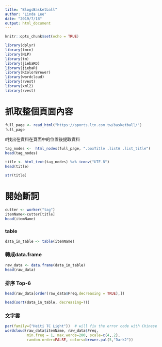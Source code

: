 ```yaml
---
title: "BlogsBasketball"
author: "Linda Lee"
date: "2019/7/18"
output: html_document
---
```


```r
knitr::opts_chunk$set(echo = TRUE)
```

```r
library(dplyr)
library(tmcn)
library(NLP)
library(tm)
library(jiebaRD)
library(jiebaR)
library(RColorBrewer)
library(wordcloud)
library(rvest)
library(xml2)
library(rvest)
```

# 抓取整個頁面內容
```r
full_page <- read_html("https://sports.ltn.com.tw/basketball/")
full_page
```

#找出在資料在頁面中的位置後提取資料
```r
tag_nodes <-  html_nodes(full_page, ".boxTitle .listA .list_title")
head(tag_nodes)
```

```r
title <- html_text(tag_nodes) %>% iconv("UTF-8")
head(title)
```

```r
str(title)
```

# 開始斷詞
```r
cutter <- worker("tag")
itemName<-cutter[title]
head(itemName)
```

### table
```r
data_in_table <- table(itemName)
```

### 轉成data.frame
```r
raw_data <- data.frame(data_in_table)
head(raw_data)
```

### 排序 Top-6
```r
head(raw_data[order(raw_data$Freq,decreasing = TRUE),])
```

```r
head(sort(data_in_table, decreasing=T))
```

### 文字雲
```r
par(family=("Heiti TC Light"))  # will fix the error code with Chinese
wordcloud(raw_data$itemName, raw_data$Freq,
          min.freq = 1, max.words=200, scale=c(4,.2),
          random.order=FALSE, colors=brewer.pal(5,"Dark2"))
```
